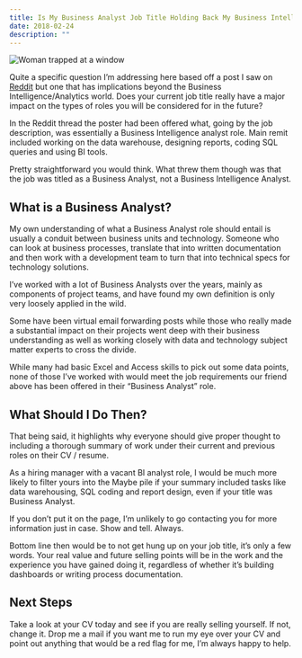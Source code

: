 ```yaml
---
title: Is My Business Analyst Job Title Holding Back My Business Intelligence Career?
date: 2018-02-24
description: ""
---
```

![Woman trapped at a window](./woman-trapped-window.jpg)

Quite a specific question I&#8217;m addressing here based off a post I saw on [Reddit][1] but one that has implications beyond the Business Intelligence/Analytics world. Does your current job title really have a major impact on the types of roles you will be considered for in the future?

In the Reddit thread the poster had been offered what, going by the job description, was essentially a Business Intelligence analyst role. Main remit included working on the data warehouse, designing reports, coding SQL queries and using BI tools.

Pretty straightforward you would think. What threw them though was that the job was titled as a Business Analyst, not a Business Intelligence Analyst.

## What is a Business Analyst?

My own understanding of what a Business Analyst role should entail is usually a conduit between business units and technology. Someone who can look at business processes, translate that into written documentation and then work with a development team to turn that into technical specs for technology solutions.

I&#8217;ve worked with a lot of Business Analysts over the years, mainly as components of project teams, and have found my own definition is only very loosely applied in the wild.

Some have been virtual email forwarding posts while those who really made a substantial impact on their projects went deep with their business understanding as well as working closely with data and technology subject matter experts to cross the divide.

While many had basic Excel and Access skills to pick out some data points, none of those I&#8217;ve worked with would meet the job requirements our friend above has been offered in their &#8220;Business Analyst&#8221; role.

## What Should I Do Then?

That being said, it highlights why everyone should give proper thought to including a thorough summary of work under their current and previous roles on their CV / resume.

As a hiring manager with a vacant BI analyst role, I would be much more likely to filter yours into the Maybe pile if your summary included tasks like data warehousing, SQL coding and report design, even if your title was Business Analyst.

If you don&#8217;t put it on the page, I&#8217;m unlikely to go contacting you for more information just in case. Show and tell. Always.

Bottom line then would be to not get hung up on your job title, it&#8217;s only a few words. Your real value and future selling points will be in the work and the experience you have gained doing it, regardless of whether it&#8217;s building dashboards or writing process documentation.

## Next Steps

Take a look at your CV today and see if you are really selling yourself. If not, change it. Drop me a mail if you want me to run my eye over your CV and point out anything that would be a red flag for me, I&#8217;m always happy to help.

 [1]: https://www.reddit.com/r/BusinessIntelligence/comments/6l5wd3/which_job_title_to_pick_business_analyst_or/